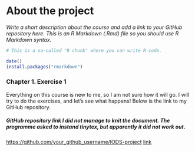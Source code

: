 
# About the project

*Write a short description about the course and add a link to your GitHub repository here. This is an R Markdown (.Rmd) file so you should use R Markdown syntax.*

```r
# This is a so-called "R chunk" where you can write R code.

date()
install.packages("rmarkdown")
```
### Chapter 1. Exercise 1 {.css_class}   

Everything on this course is new to me, so I am not sure how it will go. I will try to do the exercises, and let's see what happens!  Below is the link to my GitHub repository. 

##### *GitHub repository link* I did not manage to knit the document. The programme asked to instand tinytex, but apparently it did not work out.  

<https://github.com/your_github_username/IODS-project>
[link](https://github.com/your_github_username/IODS-project)